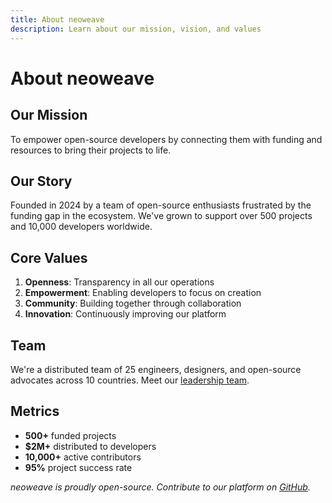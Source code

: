 ```yaml
---
title: About neoweave
description: Learn about our mission, vision, and values
---
```


# About neoweave

## Our Mission
To empower open-source developers by connecting them with funding and resources to bring their projects to life.

## Our Story
Founded in 2024 by a team of open-source enthusiasts frustrated by the funding gap in the ecosystem. We've grown to support over 500 projects and 10,000 developers worldwide.

## Core Values
1. **Openness**: Transparency in all our operations
2. **Empowerment**: Enabling developers to focus on creation
3. **Community**: Building together through collaboration
4. **Innovation**: Continuously improving our platform

## Team
We're a distributed team of 25 engineers, designers, and open-source advocates across 10 countries. Meet our [leadership team](/doc/team).

## Metrics
- **500+** funded projects
- **$2M+** distributed to developers
- **10,000+** active contributors
- **95%** project success rate

*neoweave is proudly open-source. Contribute to our platform on [GitHub](https://github.com/neoweave).*